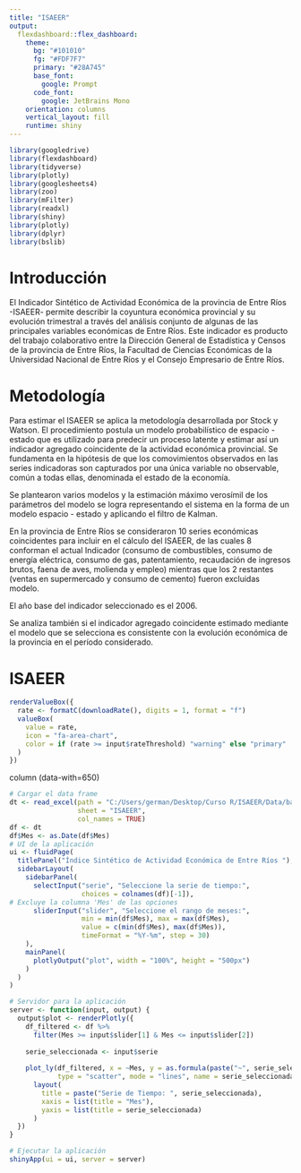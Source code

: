 ```yaml
---
title: "ISAEER"
output: 
  flexdashboard::flex_dashboard:
    theme:
      bg: "#101010"
      fg: "#FDF7F7" 
      primary: "#28A745"
      base_font:
        google: Prompt
      code_font:
        google: JetBrains Mono
    orientation: columns
    vertical_layout: fill
    runtime: shiny
---
```


```r
library(googledrive)
library(flexdashboard)
library(tidyverse)
library(plotly)
library(googlesheets4)
library(zoo)
library(mFilter)
library(readxl)
library(shiny)
library(plotly)
library(dplyr)
library(bslib)
```

# Introducción

El Indicador Sintético de Actividad Económica de la provincia de Entre Ríos -ISAEER- permite describir la coyuntura económica provincial y su evolución trimestral a través del análisis conjunto de algunas de las principales variables económicas de Entre Ríos. Este indicador es producto del trabajo colaborativo entre la Dirección General de Estadística y Censos de la provincia de Entre Ríos, la Facultad de Ciencias Económicas de la Universidad Nacional de Entre Ríos y el Consejo Empresario de Entre Ríos.

# Metodología

Para estimar el ISAEER se aplica la metodología desarrollada por Stock y Watson. El procedimiento postula un modelo probabilístico de espacio - estado que es utilizado para predecir un proceso latente y estimar así un indicador agregado coincidente de la actividad económica provincial. Se fundamenta en la hipótesis de que los comovimientos observados en las series indicadoras son capturados por una única variable no observable, común a todas ellas, denominada el estado de la economía.

Se plantearon varios modelos y la estimación máximo verosímil de los parámetros del modelo se logra representando el sistema en la forma de un modelo espacio - estado y aplicando el filtro de Kalman.

En la provincia de Entre Ríos se consideraron 10 series económicas coincidentes para incluir en el cálculo del ISAEER, de las cuales 8 conforman el actual Indicador (consumo de combustibles, consumo de energía eléctrica, consumo de gas, patentamiento, recaudación de ingresos brutos, faena de aves, molienda y empleo) mientras que los 2 restantes (ventas en supermercado y consumo de cemento) fueron excluidas modelo.

El año base del indicador seleccionado es el 2006.

Se analiza también si el indicador agregado coincidente estimado mediante el modelo que se selecciona es consistente con la evolución económica de la provincia en el período considerado.

# ISAEER

```r
renderValueBox({
  rate <- formatC(downloadRate(), digits = 1, format = "f")
  valueBox(
    value = rate,
    icon = "fa-area-chart",
    color = if (rate >= input$rateThreshold) "warning" else "primary"
  )
})
```

column (data-with=650)
```r
# Cargar el data frame
dt <- read_excel(path = "C:/Users/german/Desktop/Curso R/ISAEER/Data/baseISAEER1.xlsx", 
                 sheet = "ISAEER",
                 col_names = TRUE)
df <- dt
df$Mes <- as.Date(df$Mes)
# UI de la aplicación
ui <- fluidPage(
  titlePanel("Índice Sintético de Actividad Económica de Entre Ríos "),
  sidebarLayout(
    sidebarPanel(
      selectInput("serie", "Seleccione la serie de tiempo:",
                  choices = colnames(df)[-1]), 
# Excluye la columna 'Mes' de las opciones
      sliderInput("slider", "Seleccione el rango de meses:",
                  min = min(df$Mes), max = max(df$Mes),
                  value = c(min(df$Mes), max(df$Mes)),
                  timeFormat = "%Y-%m", step = 30)
    ),
    mainPanel(
      plotlyOutput("plot", width = "100%", height = "500px")
    )
  )
)

# Servidor para la aplicación
server <- function(input, output) {
  output$plot <- renderPlotly({
    df_filtered <- df %>%
      filter(Mes >= input$slider[1] & Mes <= input$slider[2])
    
    serie_seleccionada <- input$serie
    
    plot_ly(df_filtered, x = ~Mes, y = as.formula(paste("~", serie_seleccionada)),
            type = "scatter", mode = "lines", name = serie_seleccionada, line = list(color = "green")) %>%
      layout(
        title = paste("Serie de Tiempo: ", serie_seleccionada),
        xaxis = list(title = "Mes"),
        yaxis = list(title = serie_seleccionada)
      )
  })
}

# Ejecutar la aplicación
shinyApp(ui = ui, server = server)

```
